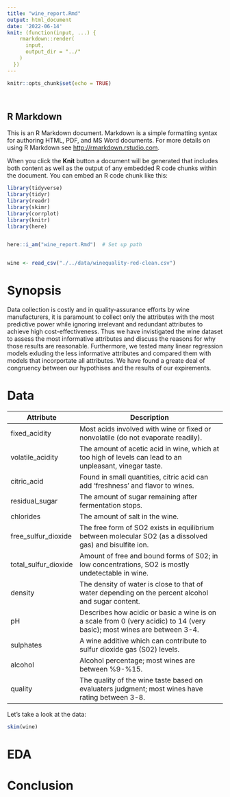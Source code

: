 ```yaml
---
title: "wine_report.Rmd"
output: html_document
date: '2022-06-14'
knit: (function(input, ...) {
    rmarkdown::render(
      input,
      output_dir = "../"
    )
  })
---
```


```r
knitr::opts_chunk$set(echo = TRUE)




```

## R Markdown

This is an R Markdown document. Markdown is a simple formatting syntax for authoring HTML, PDF, and MS Word documents. For more details on using R Markdown see <http://rmarkdown.rstudio.com>.

When you click the **Knit** button a document will be generated that includes both content as well as the output of any embedded R code chunks within the document. You can embed an R code chunk like this:

```r

library(tidyverse)
library(tidyr)
library(readr)
library(skimr)
library(corrplot)
library(knitr)
library(here)


here::i_am("wine_report.Rmd")  # Set up path


wine <- read_csv("./../data/winequality-red-clean.csv")

```

# Synopsis

Data collection is costly and in quality-assurance efforts by wine manufacturers, it is paramount to collect only the attributes with the most predictive power while ignoring irrelevant and redundant attributes to achieve high cost-effectiveness. Thus we have invistigated the wine dataset to assess the most informative attributes and discuss the reasons for why those results are reasonable. Furthermore, we tested many linear regression models exluding the less informative attributes and compared them with models that incorportate all attributes. We have found a greate deal of congruency between our hypothises and the results of our expirements.

# Data

| Attribute            | Description                                                                                                             |
|---------------|---------------------------------------------------------|
| fixed_acidity        | Most acids involved with wine or fixed or nonvolatile (do not evaporate readily).                                       |
| volatile_acidity     | The amount of acetic acid in wine, which at too high of levels can lead to an unpleasant, vinegar taste.                |
| citric_acid          | Found in small quantities, citric acid can add 'freshness' and flavor to wines.                                         |
| residual_sugar       | The amount of sugar remaining after fermentation stops.                                                                 |
| chlorides            | The amount of salt in the wine.                                                                                         |
| free_sulfur_dioxide  | The free form of SO2 exists in equilibrium between molecular SO2 (as a dissolved gas) and bisulfite ion.                |
| total_sulfur_dioxide | Amount of free and bound forms of S02; in low concentrations, SO2 is mostly undetectable in wine.                       |
| density              | The density of water is close to that of water depending on the percent alcohol and sugar content.                      |
| pH                   | Describes how acidic or basic a wine is on a scale from 0 (very acidic) to 14 (very basic); most wines are between 3-4. |
| sulphates            | A wine additive which can contribute to sulfur dioxide gas (S02) levels.                                                |
| alcohol              | Alcohol percentage; most wines are between %9-%15.                                                                      |
| quality              | The quality of the wine taste based on evaluaters judgment; most wines have rating between 3-8.                         |

Let's take a look at the data:

```r

skim(wine)


```

# EDA

# Conclusion
